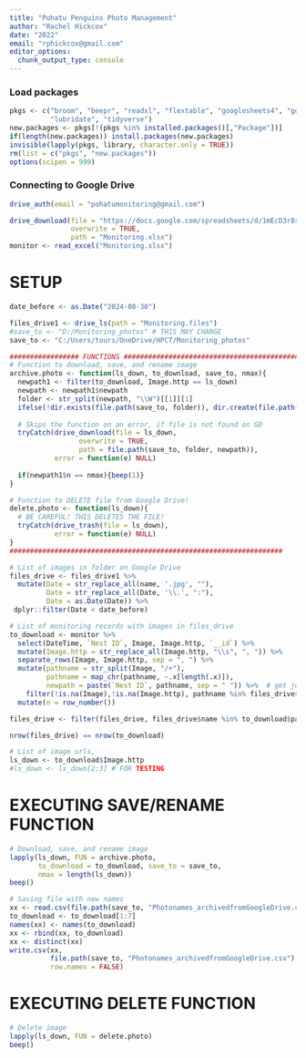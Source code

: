 ```yaml
---
title: "Pohatu Penguins Photo Management"
author: "Rachel Hickcox"
date: "2022"
email: "rphickcox@gmail.com"
editor_options: 
  chunk_output_type: console
---
```


### Load packages
```r
pkgs <- c("broom", "beepr", "readxl", "flextable", "googlesheets4", "googledrive",
          "lubridate", "tidyverse")
new.packages <- pkgs[!(pkgs %in% installed.packages()[,"Package"])]
if(length(new.packages)) install.packages(new.packages)
invisible(lapply(pkgs, library, character.only = TRUE))
rm(list = c("pkgs", "new.packages"))
options(scipen = 999)
```

### Connecting to Google Drive
```r
drive_auth(email = "pohatumonitoring@gmail.com")

drive_download(file = "https://docs.google.com/spreadsheets/d/1mEcD3r8sAauUH_rE5dDMkvpPlYNVqrEXawA0CYAg34E",
               overwrite = TRUE, 
               path = "Monitoring.xlsx")
monitor <- read_excel("Monitoring.xlsx")
```

# SETUP
```r
date_before <- as.Date("2024-08-30")

files_drive1 <- drive_ls(path = "Monitoring.files")
#save_to <- "D:/Monitoring_photos" # THIS MAY CHANGE
save_to <- "C:/Users/tours/OneDrive/HPCT/Monitoring_photos"

################# FUNCTIONS ##################################################
# Function to download, save, and rename image
archive.photo <- function(ls_down, to_download, save_to, nmax){
  newpath1 <- filter(to_download, Image.http == ls_down)
  newpath <- newpath1$newpath
  folder <- str_split(newpath, "\\W")[[1]][1]
  ifelse(!dir.exists(file.path(save_to, folder)), dir.create(file.path(save_to, folder)), FALSE)
  
  # Skips the function on an error, if file is not found on GD
  tryCatch(drive_download(file = ls_down, 
                 overwrite = TRUE, 
                 path = file.path(save_to, folder, newpath)), 
           error = function(e) NULL)
  
  if(newpath1$n == nmax){beep(1)}
}

# Function to DELETE file from Google Drive!
delete.photo <- function(ls_down){
  # BE CAREFUL! THIS DELETES THE FILE!
  tryCatch(drive_trash(file = ls_down), 
           error = function(e) NULL)
}
###################################################################

# List of images in folder on Google Drive
files_drive <- files_drive1 %>%
  mutate(Date = str_replace_all(name, '.jpg', ""), 
         Date = str_replace_all(Date, '\\.', ":"),  
         Date = as.Date(Date)) %>% 
 dplyr::filter(Date < date_before)

# List of monitoring records with images in files_drive
to_download <- monitor %>%
  select(DateTime, `Nest ID`, Image, Image.http, `__id`) %>%
  mutate(Image.http = str_replace_all(Image.http, "\\s", ", ")) %>% 
  separate_rows(Image, Image.http, sep = ", ") %>%
  mutate(pathname = str_split(Image, "/+"), 
         pathname = map_chr(pathname, ~.x[length(.x)]), 
         newpath = paste(`Nest ID`, pathname, sep = " ")) %>%  # get just path name
    filter(!is.na(Image),!is.na(Image.http), pathname %in% files_drive$name) %>% 
  mutate(n = row_number())

files_drive <- filter(files_drive, files_drive$name %in% to_download$pathname)

nrow(files_drive) == nrow(to_download)

# List of image urls, 
ls_down <- to_download$Image.http
#ls_down <- ls_down[2:3] # FOR TESTING
```

# EXECUTING SAVE/RENAME FUNCTION
```r
# Download, save, and rename image
lapply(ls_down, FUN = archive.photo, 
       to_download = to_download, save_to = save_to, 
       nmax = length(ls_down))
beep()

# Saving file with new names 
xx <- read.csv(file.path(save_to, "Photonames_archivedfromGoogleDrive.csv"))
to_download <- to_download[1:7]
names(xx) <- names(to_download)
xx <- rbind(xx, to_download)
xx <- distinct(xx)
write.csv(xx, 
          file.path(save_to, "Photonames_archivedfromGoogleDrive.csv"), 
          row.names = FALSE)
```

# EXECUTING DELETE FUNCTION
```r
# Delete image
lapply(ls_down, FUN = delete.photo)
beep()
```


